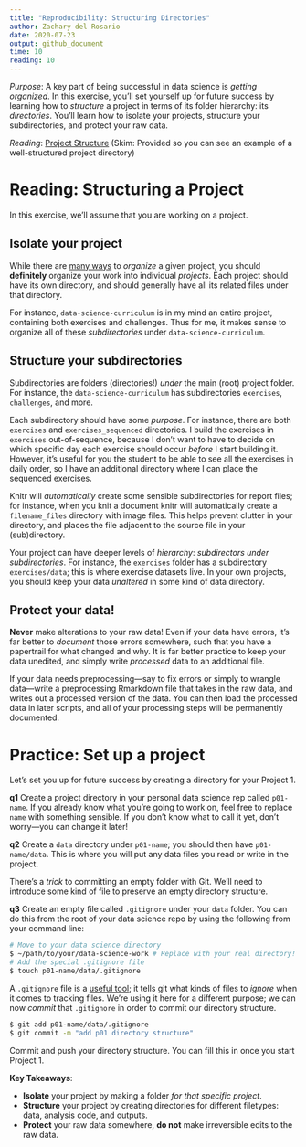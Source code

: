```yaml
---
title: "Reproducibility: Structuring Directories"
author: Zachary del Rosario
date: 2020-07-23
output: github_document
time: 10
reading: 10
---
```


*Purpose*: A key part of being successful in data science is *getting
organized*. In this exercise, you'll set yourself up for future success by
learning how to *structure* a project in terms of its folder hierarchy: its
*directories*. You'll learn how to isolate your projects, structure your
subdirectories, and protect your raw data.

*Reading*: [Project Structure](https://reproducible-science-curriculum.github.io/organization-RR-Jupyter/02-directories/) (Skim: Provided so you can see an example of a well-structured project directory)

# Reading: Structuring a Project
<!-- -------------------------------------------------- -->

In this exercise, we'll assume that you are working on a project.

## Isolate your project

While there are [many
ways](https://medium.com/javascript-in-plain-english/how-to-organize-project-files-4b9d9fd02e73)
to *organize* a given project, you should **definitely** organize your work into
individual *projects*. Each project should have its own directory, and should
generally have all its related files under that directory.

For instance, `data-science-curriculum` is in my mind an entire project, containing both exercises and challenges. Thus for me, it makes sense to organize all of these *subdirectories* under `data-science-curriculum`.

## Structure your subdirectories

Subdirectories are folders (directories!) *under* the main (root) project
folder. For instance, the `data-science-curriculum` has subdirectories
`exercises`, `challenges`, and more.

Each subdirectory should have some *purpose*. For instance, there are both
`exercises` and `exercises_sequenced` directories. I build the exercises in
`exercises` out-of-sequence, because I don't want to have to decide on which
specific day each exercise should occur *before* I start building it. However,
it's useful for you the student to be able to see all the exercises in daily
order, so I have an additional directory where I can place the sequenced
exercises.

Knitr will *automatically* create some sensible subdirectories for report files;
for instance, when you knit a document knitr will automatically create a
`filename_files` directory with image files. This helps prevent clutter in your
directory, and places the file adjacent to the source file in your
(sub)directory.

Your project can have deeper levels of *hierarchy*: *subdirectors under
subdirectories*. For instance, the `exercises` folder has a subdirectory
`exercises/data`; this is where exercise datasets live. In your own projects,
you should keep your data *unaltered* in some kind of data directory.

## Protect your data!

**Never** make alterations to your raw data! Even if your data have errors, it's
far better to *document* those errors somewhere, such that you have a papertrail
for what changed and why. It is far better practice to keep your data unedited,
and simply write *processed* data to an additional file.

If your data needs preprocessing---say to fix errors or simply to wrangle
data---write a preprocessing Rmarkdown file that takes in the raw data, and
writes out a processed version of the data. You can then load the processed data
in later scripts, and all of your processing steps will be permanently
documented.

# Practice: Set up a project
<!-- -------------------------------------------------- -->

Let's set you up for future success by creating a directory for your Project 1.

__q1__ Create a project directory in your personal data science rep called
`p01-name`. If you already know what you're going to work on, feel free to
replace `name` with something sensible. If you don't know what to call it yet,
don't worry---you can change it later!

__q2__ Create a `data` directory under `p01-name`; you should then have
`p01-name/data`. This is where you will put any data files you read or write in the project.

There's a *trick* to committing an empty folder with Git. We'll need to
introduce some kind of file to preserve an empty directory structure.

__q3__ Create an empty file called `.gitignore` under your `data` folder. You
can do this from the root of your data science repo by using the following from
your command line:

```bash
# Move to your data science directory
$ ~/path/to/your/data-science-work # Replace with your real directory!
# Add the special .gitignore file
$ touch p01-name/data/.gitignore
```

A `.gitignore` file is a [useful
tool](https://www.atlassian.com/git/tutorials/saving-changes/gitignore); it
tells git what kinds of files to *ignore* when it comes to tracking files. We're
using it here for a different purpose; we can now *commit* that `.gitignore` in
order to commit our directory structure.

```bash
$ git add p01-name/data/.gitignore
$ git commit -m "add p01 directory structure"
```

Commit and push your directory structure. You can fill this in once you start
Project 1.

**Key Takeaways**:

- **Isolate** your project by making a folder *for that specific project*.
- **Structure** your project by creating directories for different filetypes: data, analysis code, and outputs.
- **Protect** your raw data somewhere, **do not** make irreversible edits to the raw data.

<!-- include-exit-ticket -->
